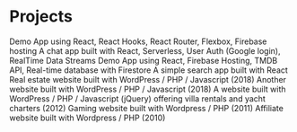 # Projects

<ProjectCard title="Airbnb clone Demo App" link="https://airbnb-clone-49877.web.app" bg="linear-gradient(to right, #ff3399 0%, #cc99cc 100%)">
Demo App using React, React Hooks, React Router, Flexbox, Firebase hosting
</ProjectCard>

<ProjectCard title="Superchat App" link="https://superchat-b5cca.web.app/" bg="linear-gradient(to right, #336699 0%, #99cccc 100%)">
A chat app built with React, Serverless, User Auth (Google login), RealTime Data Streams
</ProjectCard>

<ProjectCard title="Netflix Clone Demo App" link="https://netflix-clone-5966a.web.app/" bg="linear-gradient(to right, #993333 0%, #cc6666 100%)">
Demo App using React, Firebase Hosting, TMDB API, Real-time database with Firestore
</ProjectCard>

<ProjectCard title="Pokemon App" link="https://jc-55.github.io/app1/" bg="linear-gradient(to right, #3333ff 0%, #9999ff 100%)">
A simple search app built with React 
</ProjectCard>

<ProjectCard title="Phuket-RealEstate.com" link="https://phuket-realestate.com/" bg="linear-gradient(to right, #cc3366 0%, #ffcccc 100%)">
Real estate website built with WordPress / PHP / Javascript (2018)
</ProjectCard>

<ProjectCard title="Phuket.condos" link="https://phuket.condos" bg="linear-gradient(to right, #993333 0%, #cc6666 100%)">
Another website built with WordPress / PHP / Javascript (2018)
</ProjectCard>

<ProjectCard title="PhuketDeluxe.com" link="https://phuketdeluxe.com/" bg="linear-gradient(to right, #339933 0%, #66cc66 100%)">
A website built with WordPress / PHP / Javascript (jQuery) offering villa rentals and yacht charters (2012)
</ProjectCard>

<ProjectCard title="Jeux-Arcade.net" link="https://web.archive.org/web/20110712192837/http://jeux-arcade.net/" bg="linear-gradient(to right, #cc6600 0%, #cccc99 100%)">
Gaming website built with Wordpress / PHP (2011)
</ProjectCard>

<ProjectCard title="PremiumWPThemes.org" link="https://web.archive.org/web/20130317011257/http://premiumwpthemes.org/" bg="linear-gradient(to right, #ff6633 0%, #cc3300 100%)">
Affiliate website built with Wordpress / PHP (2010)
</ProjectCard>
